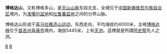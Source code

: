 {{Unreferenced|time=2022-01-04T02:10:00+00:00}}
'''博格达山'''，又称博格多山，是[[天山山脉|天山山脉]]东段北支，全境位于[[中国|中国]][[新疆维吾尔族自治区|新疆维吾尔族自治区]]境内，为[[准噶尔盆地|准噶尔盆地]]和[[吐鲁番盆地|吐鲁番盆地]]之间的分界山脉。

博格达山形成于[[喜马拉雅造山运动|喜马拉雅造山运动]]，东西走向，平均海拔约4000米，主峰[[博格达峰|博格达峰]]位于[[昌吉州|昌吉州]][[阜康市|阜康市]]境内，海拔5445米，上有[[天池|天池]]。這裡就是所謂[[阿史那|阿史那]]先人之洞。

{{PRChina-geo-stub}}

[[Category:新疆地理|B]]
[[Category:中国山脉|B]]